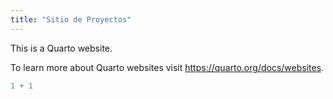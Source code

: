 ```yaml
---
title: "Sitio de Proyectos"
---
```


This is a Quarto website.

To learn more about Quarto websites visit <https://quarto.org/docs/websites>.

```r
1 + 1
```
